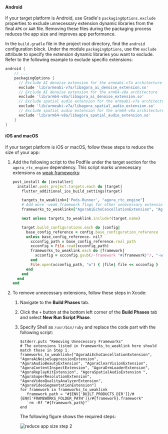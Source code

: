 
#### Android

If your target platform is Android, use Gradle's `packagingOptions.exclude` properties to exclude unnecessary extension dynamic libraries from the final `APK` or `AAR` file. Removing these files during the packaging process reduces the app size and improves app performance.

In the `build.gradle` file in the project root directory, find the `android` configuration block. Under the module `packagingOptions`, use the `exclude` attribute to specify the extension dynamic libraries you want to exclude. Refer to the following example to exclude specific extensions:

```groovy
android {
    // ...
    packagingOptions {
      // Exclude AI denoise extension for the armeabi-v7a architecture
      exclude 'lib/armeabi-v7a/libagora_ai_denoise_extension.so'
      // Exclude AI denoise extension for the arm64-v8a architecture
      exclude 'lib/arm64-v8a/libagora_ai_denoise_extension.so'
      // Exclude spatial audio extension for the armeabi-v7a architecture
      exclude 'lib/armeabi-v7a/libagora_spatial_audio_extension.so'
      // Exclude spatial audio extension for the arm64-v8a architecture
      exclude 'lib/arm64-v8a/libagora_spatial_audio_extension.so'
    }
}
```

#### iOS and macOS

If your target platform is iOS or macOS, follow these steps to reduce the size of your app:

1. Add the following script to the Podfile under the target section for the `agora_rtc_engine` dependency. This script marks unnecessary extensions as [weak frameworks](https://guides.cocoapods.org/syntax/podspec.html#weak_frameworks):

    ```ruby
    post_install do |installer|
      installer.pods_project.targets.each do |target|
        flutter_additional_ios_build_settings(target)

        targets_to_weaklink=['Pods-Runner', "agora_rtc_engine"]
        # Add more -weak_framework flags for other unnecessary extensions if needed
        frameworks_to_weaklink=["AgoraAiEchoCancellationExtension", "AgoraAiNoiseSuppressionExtension", "AgoraAudioBeautyExtension", "AgoraClearVisionExtension", "AgoraContentInspectExtension", "AgoraDrmLoaderExtension", "AgoraReplayKitExtension", "AgoraSpatialAudioExtension ", "AgoraSuperResolutionExtension", "AgoraVideoQualityAnalyzerExtension", "AgoraVideoSegmentationExtension"]

        next unless targets_to_weaklink.include?(target.name)

        target.build_configurations.each do |config|
          base_config_reference = config.base_configuration_reference
          unless base_config_reference. nil?
            xcconfig_path = base_config_reference.real_path
            xcconfig = File.read(xcconfig_path)
            frameworks_to_weaklink.each do |framework|
              xcconfig = xcconfig.gsub(/-framework "#{framework}"/, "-weak_framework \"#{framework}\"")
            end
            File.open(xcconfig_path, "w") { |file| file << xcconfig }
          end
        end
      end
    end
    ```

2. To remove unnecessary extensions, follow these steps in Xcode:

    1. Navigate to the **Build Phases** tab.
    2. Click the `+` button at the bottom left corner of the **Build Phases** tab and select **New Run Script Phase**.
    3. Specify Shell as `/usr/bin/ruby` and replace the code part with the following script:

        ```shell
        $stderr.puts "Removing Unnecessary Frameworks"
        # The extensions listed in frameworks_to_weaklink here should match those in Step 1.
        frameworks_to_weaklink=["AgoraAiEchoCancellationExtension", "AgoraAiNoiseSuppressionExtension", "AgoraAudioBeautyExtension", "AgoraClearVisionExtension", "AgoraContentInspectExtension", "AgoraDrmLoaderExtension", "AgoraReplayKitExtension", "AgoraSpatialAudioExtension ", "AgoraSuperResolutionExtension", "AgoraVideoQualityAnalyzerExtension", "AgoraVideoSegmentationExtension"]
        for framework in frameworks_to_weaklink
           framework_path = "#{ENV['BUILT_PRODUCTS_DIR']}/#{ENV['FRAMEWORKS_FOLDER_PATH']}/#{framework}.framework"
           `rm -Rf "#{framework_path}"`
        end
        ```
        The following figure shows the required steps:

        ![reduce app size step 2](/images/video-sdk/reduce-app-size-flutter-step-2.png)
